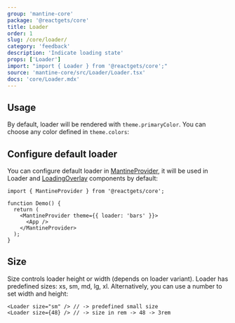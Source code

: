 ```yaml
---
group: 'mantine-core'
package: '@reactgets/core'
title: Loader
order: 1
slug: /core/loader/
category: 'feedback'
description: 'Indicate loading state'
props: ['Loader']
import: "import { Loader } from '@reactgets/core';"
source: 'mantine-core/src/Loader/Loader.tsx'
docs: 'core/Loader.mdx'
---
```



## Usage

By default, loader will be rendered with `theme.primaryColor`. You can choose any color defined in `theme.colors`:

<Demo data={LoaderDemos.configurator} />

## Configure default loader

You can configure default loader in [MantineProvider](/theming/mantine-provider/),
it will be used in Loader and [LoadingOverlay](/core/loading-overlay/) components by default:

```tsx
import { MantineProvider } from '@reactgets/core';

function Demo() {
  return (
    <MantineProvider theme={{ loader: 'bars' }}>
      <App />
    </MantineProvider>
  );
}
```

## Size

Size controls loader height or width (depends on loader variant). Loader has predefined sizes: xs, sm, md, lg, xl.
Alternatively, you can use a number to set width and height:

```tsx
<Loader size="sm" /> // -> predefined small size
<Loader size={48} /> // -> size in rem -> 48 -> 3rem
```
